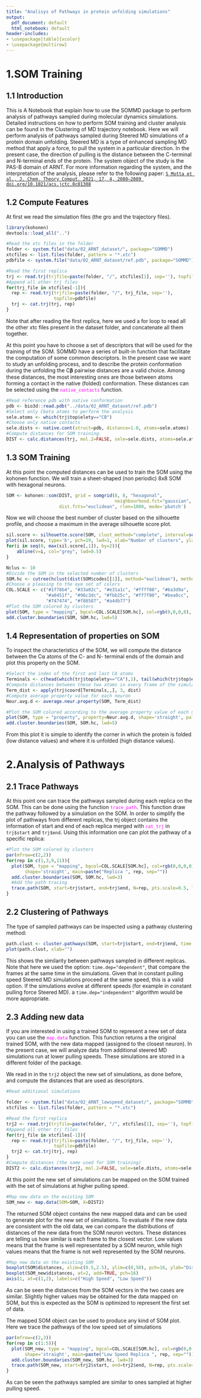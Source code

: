 ```yaml
---
title: "Analisys of Pathways in protein unfolding simulations"
output:
  pdf_document: default
  html_notebook: default
header-includes:
- \usepackage[table]{xcolor}
- \usepackage{multirow}
---
```


# 1.SOM Training

## 1.1 Introduction

This is A Notebook that explain how to use the SOMMD package to perform analysis of pathways sampled during molecular dynamics simulations. Detailed instructions on how to perform SOM training and cluster analysis can be found in the Clustering of MD trajectory notebook. Here we will perform analysis of pathways sampled during Steered MD simulations of a protein domain unfolding. Steered MD is a type of enhanced sampling MD method that apply a force, to pull the system in a particular direction. In the present case, the direction of pulling is the distance between the C-terminal and N-terminal ends of the protein. The system object of the study is the PAS-B domain of ARNT. For more information regarding the system, and the interpretation of the analysis, please refer to the following paper: [`S Motta et al., J. Chem. Theory Comput. 2021, 17, 4, 2080–2089 doi.org/10.1021/acs.jctc.0c01308`]{.underline}

## 1.2 Compute Features

At first we read the simulation files (the gro and the trajectory files).

```r
library(kohonen)
devtools::load_all("..")

#Read the xtc files in the folder
folder <- system.file("data/02_ARNT_dataset/", package="SOMMD")
xtcfiles <- list.files(folder, pattern = "*.xtc")
pdbfile <- system.file("data/02_ARNT_dataset/ref.pdb", package="SOMMD")

#Read the first replica
trj <- read.trj(trjfile=paste(folder, "/", xtcfiles[1], sep=''), topfile=pdbfile)
#Append all other trj files
for(trj_file in xtcfiles[-1]){
  rep <- read.trj(trjfile=paste(folder, "/", trj_file, sep=''),
                  topfile=pdbfile)
  trj <- cat.trj(trj, rep)
}
```

Note that after reading the first replica, here we used a for loop to read all the other xtc files present in the dataset folder, and concatenate all them together.

At this point you have to choose a set of descriptors that will be used for the training of the SOM. SOMMD have a series of built-in function that facilitate the computation of some common descriptors. In the present case we want to study an unfolding process, and to describe the protein conformation during the unfolding the C𝛃 pairwise distances are a valid choice. Among these distances, the most interesting ones are those between atoms forming a contact in the native (folded) conformation. These distances can be selected using the [`native_contacts`]{style="color:magenta"} function.

```r
#Read reference pdb with native conformation
pdb <- bio3d::read.pdb("../data/02_ARNT_dataset/ref.pdb")
#Select only Cbeta atoms to perform the analysis
sele.atoms <- which(trj$top$elety=="CB")
#Choose only native contacts
sele.dists <- native.cont(struct=pdb, distance=1.0, atoms=sele.atoms)
#Compute distances for SOM training. 
DIST <- calc.distances(trj, mol.2=FALSE, sele=sele.dists, atoms=sele.atoms)
```

## 1.3 SOM Training

At this point the computed distances can be used to train the SOM using the kohonen function. We will train a sheet-shaped (non periodic) 8x8 SOM with hexagonal neurons.

```r
SOM <- kohonen::som(DIST, grid = somgrid(8, 8, "hexagonal", 
                                         neighbourhood.fct="gaussian", toroidal=FALSE), 
                    dist.fcts="euclidean", rlen=1000, mode='pbatch')
```

Now we will choose the best number of cluster based on the silhouette profile, and choose a maximum in the average silhouette score plot.

```r
sil.score <- silhouette.score(SOM, clust_method="complete", interval=seq(2,30))
plot(sil.score, type='b', pch=19, lwd=1, xlab="Number of clusters", ylab='Average silhouettes')
for(i in seq(0, max(sil.score[,1]), by=2)){
    abline(v=i, col="grey", lwd=0.5)
}

```

```r
Nclus <- 10
#Divide the SOM in the selected number of clusters
SOM.hc <- cutree(hclust(dist(SOM$codes[[1]], method="euclidean"), method="complete"), 10)
#Choose a pleasing to the eye set of colors
COL.SCALE <- c("#1f78b4", "#33a02c", "#e31a1c", "#ffff88", "#6a3d9a", 
               "#a0451f", "#96c3dc", "#fbb25c", "#ff7f00", "#bea0cc", 
               "#747474", "#f88587", "#a4db77")
#Plot the SOM colored by clusters
plot(SOM, type = "mapping", bgcol=COL.SCALE[SOM.hc], col=rgb(0,0,0,0), shape='straight', main="")
add.cluster.boundaries(SOM, SOM.hc, lwd=5)

```

## 1.4 Representation of properties on SOM

To inspect the characteristics of the SOM, we will compute the distance between the C⍺ atoms of the C- and N- terminal ends of the domain and plot this property on the SOM.

```r
#Select the index of the first and last CA atoms
Terminals <- c(head(which(trj$top$elety=="CA"),1), tail(which(trj$top$elety=="CA"),1))
#Compute distances between these two atoms in every frame of the simulation
Term_dist <- apply(trj$coord[Terminals,,], 3, dist)
#Compute average property value for each neuron
Neur.avg.d <- average.neur.property(SOM, Term_dist)

#Plot the SOM colored according to the average property value of each neuron
plot(SOM, type = "property", property=Neur.avg.d, shape='straight', palette.name=colorRampPalette(c("blue", "yellow", "red")), main="")
add.cluster.boundaries(SOM, SOM.hc, lwd=5)
```

From this plot it is simple to identify the corner in which the protein is folded (low distance values) and where it is unfolded (high distance values).

# 2.Analysis of Pathways

## 2.1 Trace Pathways

At this point one can trace the pathways sampled during each replica on the SOM. This can be done using the function [`trace_path`]{style="color:magenta"}. This function draw the pathway followed by a simulation on the SOM. In order to simplify the plot of pathways from different replicas, the trj object contains the information of start and end of each replica merged with [`cat_trj`]{style="color:magenta"} in `trj$start` and `trj$end`. Using this information one can plot the pathway of a specific replica:

```r
#Plot the SOM colored by clusters
par(mfrow=c(2,2))
for(rep in c(1,3,9,11)){
  plot(SOM, type = "mapping", bgcol=COL.SCALE[SOM.hc], col=rgb(0,0,0,0), 
       shape='straight', main=paste("Replica ", rep, sep=""))
  add.cluster.boundaries(SOM, SOM.hc, lwd=3)
  #Add the path tracing
  trace.path(SOM, start=trj$start, end=trj$end, N=rep, pts.scale=0.5, lwd.scale=0.4)
}
```

## 2.2 Clustering of Pathways

The type of sampled pathways can be inspected using a pathway clustering method:

```r
path.clust <- cluster.pathways(SOM, start=trj$start, end=trj$end, time.dep="dependent")
plot(path.clust, xlab="")

```

This shows the similarity between pathways sampled in different replicas. Note that here we used the option: `time.dep="dependent"`, that compare the frames at the same time in the simulations. Given that in constant pulling speed Steered MD simulations proceed at the same speed, this is a valid option. If the simulations evolve at different speeds (for example in constant pulling force Steered MD). a `time.dep="independent"` algorithm would be more appropriate.

## 2.3 Adding new data

If you are interested in using a trained SOM to represent a new set of data you can use the `map.data`{style="color:magenta"} function. This function returns a the original trained SOM, with the new data mapped (assigned to the closest neuron). In the present case, we will analyze data from additional steered MD simulations run at lower pulling speeds. These simulations are stored in a different folder of the package.

We read in in the `trj2` object the new set of simulations, as done before, and compute the distances that are used as descriptors.

```r
#Read additional simulations

folder <- system.file("data/02_ARNT_lowspeed_dataset/", package="SOMMD")
xtcfiles <- list.files(folder, pattern = "*.xtc")

#Read the first replica
trj2 <- read.trj(trjfile=paste(folder, "/", xtcfiles[1], sep=''), topfile=pdbfile)
#Append all other trj files
for(trj_file in xtcfiles[-1]){
  rep <- read.trj(trjfile=paste(folder, "/", trj_file, sep=''),
                  topfile=pdbfile)
  trj2 <- cat.trj(trj, rep)
}
#Compute distances (the same used for SOM training)
DIST2 <- calc.distances(trj2, mol.2=FALSE, sele=sele.dists, atoms=sele.atoms)
```

At this point the new set of simulations can be mapped on the SOM trained with the set of simulations at higher pulling speed.

```r
#Map new data on the existing SOM
SOM_new <- map.data(SOM=SOM, X=DIST2)
```

The returned SOM object contains the new mapped data and can be used to generate plot for the new set of simulations. To evaluate if the new data are consistent with the old data, we can compare the distributions of distances of the new data from the SOM neuron vectors. These distances are telling us how similar is each frame to the closest vector. Low values means that the frame is well representated by a SOM neuron, while high values means that the frame is not well represented by the SOM neurons.

```r
#Map new data on the existing SOM
boxplot(SOM$distances, xlim=c(0.5,2.5), ylim=c(0,50), pch=16, ylab="Distance")
boxplot(SOM_new$distances, at=2, add=TRUE, pch=16)
axis(1, at=c(1,2), labels=c("High Speed", "Low Speed"))
```

As can be seen the distances from the SOM vectors in the two cases are similar. Slightly higher values may be obtained for the data mapped on SOM, but this is expected as the SOM is optimized to represent the first set of data.

The mapped SOM object can be used to produce any kind of SOM plot. Here we trace the pathways of the low speed set of simulations

```r
par(mfrow=c(2,3))
for(rep in c(1:5)){
  plot(SOM_new, type = "mapping", bgcol=COL.SCALE[SOM.hc], col=rgb(0,0,0,0), 
       shape='straight', main=paste("Low Speed Replica ", rep, sep=""))
  add.cluster.boundaries(SOM_new, SOM.hc, lwd=3)
  trace.path(SOM_new, start=trj2$start, end=trj2$end, N=rep, pts.scale=0.5, lwd.scale=0.5)
}
```

As can be seen the pathways sampled are similar to ones sampled at higher pulling speed.
